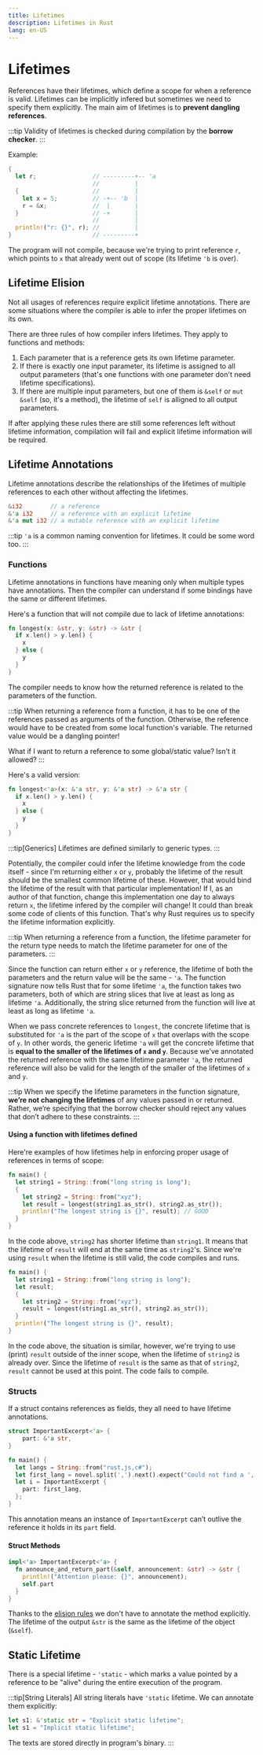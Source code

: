 ```yaml
---
title: Lifetimes
description: Lifetimes in Rust
lang: en-US
---
```



# Lifetimes

References have their lifetimes, which define a scope for when a reference is
valid. Lifetimes can be implicitly infered but sometimes we need to specify them
explicitly. The main aim of lifetimes is to **prevent dangling references**.

:::tip
Validity of lifetimes is checked during compilation by the **borrow checker**.
:::

Example:

```rust
{
  let r;                // ---------+-- 'a
                        //          |
  {                     //          |
    let x = 5;          // -+-- 'b  |
    r = &x;             //  |       |
  }                     // -+       |
                        //          |
  println!("r: {}", r); //          |
}                       // ---------+
```

The program will not compile, because we're trying to print reference `r`, which
points to `x` that already went out of scope (its lifetime `'b` is over).

## Lifetime Elision

Not all usages of references require explicit lifetime annotations. There are 
some situations where the compiler is able to infer the proper lifetimes on its
own.

There are three rules of how compiler infers lifetimes. They apply to functions
and methods:

1. Each parameter that is a reference gets its own lifetime parameter.
2. If there is exactly one input parameter, its lifetime is assigned to all
   output parameters (that's one functions with one parameter don't need
   lifetime specifications).
3. If there are multiple input parameters, but one of them is `&self` or `mut
   &self` (so, it's a method), the lifetime of `self` is alligned to all output
   parameters.

If after applying these rules there are still some references left without
lifetime information, compilation will fail and explicit lifetime information
will be required.

## Lifetime Annotations

Lifetime annotations describe the relationships of the lifetimes of multiple
references to each other without affecting the lifetimes.

```rust
&i32        // a reference
&'a i32     // a reference with an explicit lifetime
&'a mut i32 // a mutable reference with an explicit lifetime
```

:::tip
`'a` is a common naming convention for lifetimes. It could be some word too.
:::

### Functions

Lifetime annotations in functions have meaning only when multiple types have
annotations. Then the compiler can understand if some bindings have the same or
different lifetimes.

Here's a function that will not compile due to lack of lifetime annotations:

```rust
fn longest(x: &str, y: &str) -> &str {
  if x.len() > y.len() {
    x
  } else {
    y
  }
}
```

The compiler needs to know how the returned reference is related to the parameters
of the function.

:::tip
When returning a reference from a function, it has to be one of the references
passed as arguments of the function. Otherwise, the reference would have to be
created from some local function's variable. The returned value would be a
dangling pointer!

What if I want to return a reference to some global/static value? Isn't it allowed?
:::

Here's a valid version:

```rust
fn longest<'a>(x: &'a str, y: &'a str) -> &'a str {
  if x.len() > y.len() {
    x
  } else {
    y
  }
}
```

:::tip[Generics]
Lifetimes are defined similarly to generic types.
:::

Potentially, the compiler could infer the lifetime knowledge from the code
itself - since I'm returning either `x` or `y`, probably the lifetime of the
result should be the smallest common lifetime of these. However, that would bind
the lifetime of the result with that particular implementation! If I, as an
author of that function, change this implementation one day to always return
`x`, the lifetime infered by the compiler will change! It could than break some
code of clients of this function. That's why Rust requires us to specify the
lifetime information explicitly.

:::tip
When returning a reference from a function, the lifetime parameter for the
return type needs to match the lifetime parameter for one of the parameters.
:::

Since the function can return either `x` or `y` reference, the lifetime of both
the parameters and the return value will be the same - `'a`. The function
signature now tells Rust that for some lifetime `'a`, the function takes two
parameters, both of which are string slices that live at least as long as
lifetime `'a`. Additionally, the string slice returned from the function will
live at least as long as lifetime `'a`.

When we pass concrete references to `longest`, the concrete lifetime that is
substituted for `'a` is the part of the scope of `x` that overlaps with the
scope of `y`. In other words, the generic lifetime `'a` will get the concrete
lifetime that is **equal to the smaller of the lifetimes of `x` and `y`**.
Because we’ve annotated the returned reference with the same lifetime parameter
`'a`, the returned reference will also be valid for the length of the smaller of
the lifetimes of `x` and `y`.

:::tip
When we specify the lifetime parameters in the function signature, **we’re not
changing the lifetimes** of any values passed in or returned. Rather, we’re
specifying that the borrow checker should reject any values that don’t adhere to
these constraints.
:::

#### Using a function with lifetimes defined

Here're examples of how lifetimes help in enforcing proper usage of references
in terms of scope:

```rust
fn main() {
  let string1 = String::from("long string is long");
  {
    let string2 = String::from("xyz");
    let result = longest(string1.as_str(), string2.as_str());
    println!("The longest string is {}", result); // GOOD
  }
}
```

In the code above, `string2` has shorter lifetime than `string1`. It means that
the lifetime of `result` will end at the same time as `string2`'s. Since we're
using `result` when the lifetime is still valid, the code compiles and runs.

```rust
fn main() {
  let string1 = String::from("long string is long");
  let result;
  {
    let string2 = String::from("xyz");
    result = longest(string1.as_str(), string2.as_str());
  }
  println!("The longest string is {}", result);
}
```

In the code above, the situation is similar, however, we're trying to use (print)
`result` outside of the inner scope, when the lifetime of `string2` is already
over. Since the lifetime of `result` is the same as that of `string2`, `result` 
cannot be used at this point. The code fails to compile.

### Structs

If a struct contains references as fields, they all need to have lifetime
annotations.

```rust
struct ImportantExcerpt<'a> {
    part: &'a str,
}

fn main() {
  let langs = String::from("rust,js,c#");
  let first_lang = novel.split(',').next().expect("Could not find a ','");
  let i = ImportantExcerpt {
    part: first_lang,
  };
}
```

This annotation means an instance of `ImportantExcerpt` can’t outlive the
reference it holds in its `part` field.

#### Struct Methods

```rust
impl<'a> ImportantExcerpt<'a> {
  fn announce_and_return_part(&self, announcement: &str) -> &str {
    println!("Attention please: {}", announcement);
    self.part
  }
}
```

Thanks to the [elision rules](#lifetime-elision) we don't have to annotate the
method explicitly. The lifetime of the output `&str` is the same as the lifetime
of the object (`&self`).

## Static Lifetime

There is a special lifetime - `'static` - which marks a value pointed by a
reference to be "alive" during the entire execution of the program.

:::tip[String Literals]
All string literals have `'static` lifetime. We can annotate them explicitly:

```rust
let s1: &'static str = "Explicit static lifetime";
let s1 = "Implicit static lifetime";
```

The texts are stored directly in program's binary.
:::

